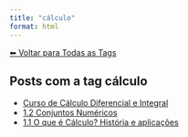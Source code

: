 ```yaml
---
title: "cálculo"
format: html
---
```


[⬅ Voltar para Todas as Tags](../tags.qmd)

## Posts com a tag **cálculo**

- [Curso de Cálculo Diferencial e Integral](/posts/cursos/matematica/calculo/index.html)
- [1.2 Conjuntos Numéricos](/posts/cursos/matematica/calculo/modulo-1/1.2-conjuntos.html)
- [1.1 O que é Cálculo? História e aplicações](/posts/cursos/matematica/calculo/modulo-1/1.1-introducao.html)
